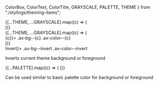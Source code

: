   ColorBox,
  ColorText,
  ColorTitle,
  GRAYSCALE,
  PALETTE,
  THEME
} from "./stylings/theming-items";

<Meta title="AxUx/Colors" />

<Title>🎨 Colors</Title>

<Section title="Basic Palette">
  <LightBox>
    <div className="ax-row" style={{ height: 128 }}>
      {[...THEME, ...GRAYSCALE].map((c) => (
        <div className={`ax-col ax-col--fill ax-bg--${c}`} />
      ))}
    </div>
  </LightBox>
</Section>

<Fragment>
  {[...THEME, ...GRAYSCALE].map((c) => (
    <Fragment key={c}>
      <Section title={<ColorTitle color={c}>{c}</ColorTitle>}>
        <LightBox>
          <ColorText bg={c} color={c.includes("light") || c === "empty" ? "base" : "invert"}>
            .ax-bg--{c}
          </ColorText>
          <ColorText color={c} bg={c.includes("light") || c === "empty" ? "invert" : "base"}>
            .ax-color--{c}
          </ColorText>
        </LightBox>
      </Section>
    </Fragment>
  ))}
  <Section title={<ColorTitle color="invert">Invert</ColorTitle>}>
    <LightBox>
      <ColorText bg="invert" color="invert">
        .ax-bg--invert
      </ColorText>
      <ColorText color="invert" bg="invert">
        .ax-color--invert
      </ColorText>
    </LightBox>
    <p>Inverts current theme background or foreground</p>
  </Section>
</Fragment>

<Section title="Extra Palette">
  <LightBox>
    <div className="ax-row">
      {[...PALETTE].map((c) => (
        <ColorBox key={c} color={c} showLabel />
      ))}
    </div>
  </LightBox>
  <p>Can be used similar to basic palette color for background or foreground</p>
</Section>
